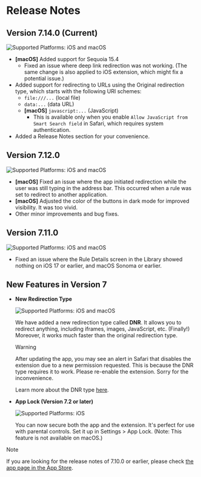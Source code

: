 # Release Notes

## Version 7.14.0 (Current)

![Supported Platforms: iOS and macOS](https://img.shields.io/badge/Platforms-iOS%20|%20macOS-white)

* **[macOS]** Added support for Sequoia 15.4
    * Fixed an issue where deep link redirection was not working. (The same change is also applied to iOS extension, which might fix a potential issue.)
* Added support for redirecting to URLs using the Original redirection type, which starts with the following URI schemes:
    * `file:///...` (local file)
    * `data:...` (data URL)
    * **[macOS]** `javascript:...` (JavaScript)
        * This is available only when you enable `Allow JavaScript from Smart Search field` in Safari, which requires system authentication.
* Added a Release Notes section for your convenience.

## Version 7.12.0

![Supported Platforms: iOS and macOS](https://img.shields.io/badge/Platforms-iOS%20|%20macOS-white)

* **[macOS]** Fixed an issue where the app initiated redirection while the user was still typing in the address bar. This occurred when a rule was set to redirect to another application.
* **[macOS]** Adjusted the color of the buttons in dark mode for improved visibility. It was too vivid.
* Other minor improvements and bug fixes.

## Version 7.11.0

![Supported Platforms: iOS and macOS](https://img.shields.io/badge/Platforms-iOS%20|%20macOS-white)

* Fixed an issue where the Rule Details screen in the Library showed nothing on iOS 17 or earlier, and macOS Sonoma or earlier.

## New Features in Version 7

- **New Redirection Type**

    ![Supported Platforms: iOS and macOS](https://img.shields.io/badge/Platforms-iOS%20|%20macOS-white)

    We have added a new redirection type called **DNR**.
    It allows you to redirect anything, including iframes, images, JavaScript, etc. (Finally!)
    Moreover, it works much faster than the original redirection type.

    > [!WARNING]
    > After updating the app, you may see an alert in Safari that disables the extension due to a new permission requested. This is because the DNR type requires it to work. Please re-enable the extension. Sorry for the inconvenience.

    Learn more about the DNR type [here](rule-settings#type).

- **App Lock (Version 7.2 or later)**

    ![Supported Platforms: iOS](https://img.shields.io/badge/Platforms-iOS-white)
    
    You can now secure both the app and the extension. It's perfect for use with parental controls. Set it up in Settings > App Lock. (Note: This feature is not available on macOS.)

> [!NOTE]
> If you are looking for the release notes of 7.10.0 or earlier, please check [the app page in the App Store](https://apps.apple.com/app/redirect-web-for-safari/id1571283503).
